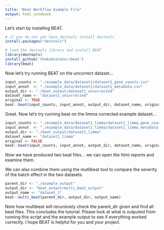 ```yaml
---
title: "Beat Workflow Example File"
output: html_notebook
---
```


Let's start by installing BEAT.

```r
# if you do not yet have devtools install devtools
install.packages("devtools")

# load the devtools library and install BEAT
library(devtools)
install_github('thekuhninator/beat')
library(beat)
```

Now let's try running BEAT on the uncorrect dataset...

```r
input_counts <- "./example_data/dataset1/dataset1_gene_counts.csv"
input_annot  <- "./example_data/dataset1/dataset1_metadata.csv"
output_dir <- "./beat_output/dataset1_uncorrected"
dataset_name <- "dataset1_uncorrected"
original <- TRUE
beat::beat(input_counts, input_annot, output_dir, dataset_name, original)
```

Great. Now let's try running beat on the limma corrected example dataset...

```r
input_counts <- "./example_data/dataset1_limma/dataset1_limma_gene_counts.csv"
input_annot  <- "./example_data/dataset1_limma/dataset1_limma_metadata.csv"
output_dir <- "./beat_output/dataset1_limma"
dataset_name <- "dataset1_limma"
original <- FALSE
beat::beat(input_counts, input_annot, output_dir, dataset_name, original)
```

Now we have produced two beat files... we can open the html reports and examine them.

We can also combine them using the mutlibeat tool to compare the severity of the batch effect in the two datasets.

```r
parent_dir <- "./example_output"
output_dir <- "beat_output/multi_beat_output"
output_name <- "dataset_1"
beat::multi_beat(parent_dir, output_dir, output_name)
```

Note how multibeat will recursively check the parent_dir given and find all beat files. This concludes the tutorial. Please look at what is outputed from running this script and the example output to see if everything worked correctly. I hope BEAT is helpful for you and your project.
